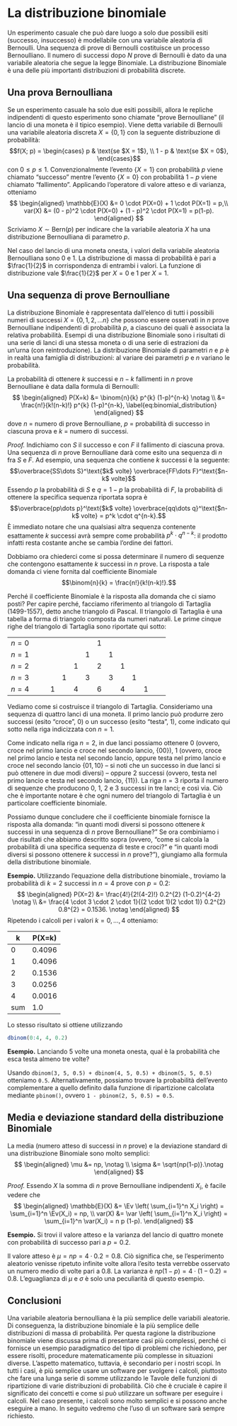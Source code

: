 # La distribuzione binomiale 

Un esperimento casuale che può dare luogo a solo due possibili esiti
(successo, insuccesso) è modellabile con una variabile aleatoria di
Bernoulli. Una sequenza di prove di Bernoulli costituisce un processo
Bernoulliano. Il numero di successi dopo $N$ prove di Bernoulli è dato
da una variabile aleatoria che segue la legge Binomiale. La
distribuzione Binomiale è una delle più importanti distribuzioni di
probabilità discrete.

## Una prova Bernoulliana

Se un esperimento casuale ha solo due esiti possibili, allora le
repliche indipendenti di questo esperimento sono chiamate "prove
Bernoulliane" (il lancio di una moneta è il tipico esempio). Viene detta
variabile di Bernoulli una variabile aleatoria discreta $X = \{0, 1\}$
con la seguente distribuzione di probabilità: $$f(X; p) =
  \begin{cases}
    p     & \text{se $X = 1$}, \\
    1 - p & \text{se $X = 0$},
  \end{cases}$$ con $0 \leq p \leq 1$. Convenzionalmente l'evento
$\{X = 1\}$ con probabilità $p$ viene chiamato "successo" mentre
l'evento $\{X = 0\}$ con probabilità $1-p$ viene chiamato "fallimento".
Applicando l'operatore di valore atteso e di varianza, otteniamo
$$
\begin{aligned}
\mathbb{E}(X) &= 0 \cdot P(X=0) + 1 \cdot P(X=1) = p,\\
var(X) &= (0 - p)^2 \cdot P(X=0) + (1 - p)^2 \cdot P(X=1) = p(1-p).
\end{aligned}
$$
Scriviamo $X \sim \text{Bern}(p)$ per indicare che la variabile
aleatoria $X$ ha una distribuzione Bernoulliana di parametro $p$.

Nel caso del lancio di una moneta onesta, i valori della variabile
aleatoria Bernoulliana sono $0$ e $1$. La distribuzione di massa di
probabilità è pari a $\frac{1}{2}$ in corrispondenza di entrambi i
valori. La funzione di distribuzione vale $\frac{1}{2}$ per $X = 0$ e
$1$ per $X = 1$.

## Una sequenza di prove Bernoulliane

La distribuzione Binomiale è rappresentata dall'elenco di tutti i
possibili numeri di successi $X = \{0, 1, 2, \dots n\}$ che possono
essere osservati in $n$ prove Bernoulliane indipendenti di probabilità
$p$, a ciascuno dei quali è associata la relativa probabilità. Esempi di
una distribuzione Binomiale sono i risultati di una serie di lanci di
una stessa moneta o di una serie di estrazioni da un'urna (con
reintroduzione). La distribuzione Binomiale di parametri $n$ e $p$ è in
realtà una famiglia di distribuzioni: al variare dei parametri $p$ e $n$
variano le probabilità.

La probabilità di ottenere $k$ successi e $n-k$ fallimenti in $n$ prove
Bernoulliane è data dalla formula di Bernoulli: 
$$
\begin{aligned}
P(X=k) &= \binom{n}{k}  p^{k} (1-p)^{n-k} \notag \\
&= \frac{n!}{k!(n-k)!} p^{k} (1-p)^{n-k}, 
\label{eq:binomial_distribution}
\end{aligned}
$$ dove $n$ = numero di
prove Bernoulliane, $p$ = probabilità di successo in ciascuna prova e
$k$ = numero di successi.

::: {.proof}
*Proof.* Indichiamo con $S$ il successo e con $F$ il fallimento di
ciascuna prova. Una sequenza di $n$ prove Bernoulliane darà come esito
una sequenza di $n$ fra $S$ e $F$. Ad esempio, una sequenza che contiene
$k$ successi è la seguente:
$$\overbrace{SS\dots S}^\text{$k$ volte} \overbrace{FF\dots F}^\text{$n-k$ volte}$$
Essendo $p$ la probabilità di $S$ e $q = 1-p$ la probabilità di $F$, la
probabilità di ottenere la specifica sequenza riportata sopra è
$$\overbrace{pp\dots p}^\text{$k$ volte} \overbrace{qq\dots q}^\text{$n-k$ volte} = p^k \cdot q^{n-k}.$$
È immediato notare che una qualsiasi altra sequenza contenente
esattamente $k$ successi avrà sempre come probabilità
$p^k \cdot q^{n-k}$: il prodotto infatti resta costante anche se cambia
l'ordine dei fattori.

Dobbiamo ora chiederci come si possa determinare il numero di sequenze
che contengono esattamente $k$ successi in $n$ prove. La risposta a tale
domanda ci viene fornita dal coefficiente Binomiale
$$\binom{n}{k} = \frac{n!}{k!(n-k)!}.$$

Perché il coefficiente Binomiale è la risposta alla domanda che ci siamo
posti? Per capire perché, facciamo riferimento al triangolo di Tartaglia
(1499-1557), detto anche triangolo di Pascal. Il triangolo di Tartaglia
è una tabella a forma di triangolo composta da numeri naturali. Le prime
cinque righe del triangolo di Tartaglia sono riportate qui sotto:

  ------- -- -- --- --- --- --- --- --- --- --- --- -- --
  $n=0$                          1                     
  $n=1$                      1       1                 
  $n=2$                  1       2       1             
  $n=3$              1       3       3       1         
  $n=4$          1       4       6       4       1     
  ------- -- -- --- --- --- --- --- --- --- --- --- -- --

Vediamo come si costruisce il triangolo di Tartaglia. Consideriamo una
sequenza di quattro lanci di una moneta. Il primo lancio può produrre
zero successi (esito "croce", 0) o un successo (esito "testa", 1), come
indicato qui sotto nella riga indicizzata con $n = 1$.

Come indicato nella riga $n = 2$, in due lanci possiamo ottenere 0
(ovvero, croce nel primo lancio e croce nel secondo lancio, $\{00\}$), 1
(ovvero, croce nel primo lancio e testa nel secondo lancio, oppure testa
nel primo lancio e croce nel secondo lancio $\{01, 10\}$ -- si noti che
un successo in due lanci si può ottenere in due modi diversi) -- oppure
2 successi (ovvero, testa nel primo lancio e testa nel secondo lancio,
$\{11\}$). La riga $n = 3$ riporta il numero di sequenze che producono
0, 1, 2 e 3 successi in tre lanci; e così via. Ciò che è importante
notare è che ogni numero del triangolo di Tartaglia è un particolare
coefficiente binomiale.

Possiamo dunque concludere che il coefficiente binomiale fornisce la
risposta alla domanda: "in quanti modi diversi si possono ottenere $k$
successi in una sequenza di $n$ prove Bernoulliane?" Se ora combiniamo i
due risultati che abbiamo descritto sopra (ovvero, "come si calcola la
probabilità di una specifica sequenza di teste e croci?" e "in quanti
modi diversi si possono ottenere $k$ successi in $n$ prove?"), giungiamo
alla formula della distributione binomiale.
:::

__Esempio.__ Utilizzando l'equazione della distributione binomiale., troviamo la probabilità di $k=2$
successi in $n=4$ prove con $p=0.2$: 
$$
\begin{aligned}
P(X=2) &= \frac{4!}{2!(4-2)!} 0.2^{2} (1-0.2)^{4-2} \notag  \\
 &= \frac{4 \cdot 3 \cdot 2 \cdot 1}{(2 \cdot 1)(2 \cdot 1)}
0.2^{2} 0.8^{2} = 0.1536. \notag
\end{aligned}
$$ 
Ripetendo i calcoli per i valori $k = 0, \dots, 4$ otteniamo:

|k | P(X=k)|
|--|-------|
|0 | 0.4096|
|1 | 0.4096|
|2 | 0.1536|
|3 | 0.0256|
|4 | 0.0016|
|sum | 1.0|

Lo stesso risultato si ottiene utilizzando  
```r
dbinom(0:4, 4, 0.2)
```

__Esempio.__ Lanciando $5$ volte una moneta onesta, qual è la probabilità che esca
testa almeno tre volte?

Usando `dbinom(3, 5, 0.5) + dbinom(4, 5, 0.5) + dbinom(5, 5, 0.5)`
otteniamo `0.5`. Alternativamente, possiamo trovare la probabilità
dell'evento complementare a quello definito dalla funzione di
ripartizione calcolata mediante `pbinom()`, ovvero
`1 - pbinom(2, 5, 0.5) = 0.5`.

## Media e deviazione standard della distribuzione Binomiale

La media (numero atteso di successi in $n$ prove) e la deviazione
standard di una distribuzione Binomiale sono molto semplici:
$$
\begin{aligned}
\mu &= np,  \notag \\
 \sigma &= \sqrt{np(1-p)}.\notag
 \end{aligned}
 $$

::: {.proof}
*Proof.* Essendo $X$ la somma di $n$ prove Bernoulliane indipendenti
$X_i$, è facile vedere che 
$$
\begin{aligned}
\mathbb{E}(X) &= \Ev \left( \sum_{i=1}^n X_i \right) = \sum_{i=1}^n \Ev(X_i) = np, \\
var(X) &= \var \left( \sum_{i=1}^n X_i \right) = \sum_{i=1}^n \var(X_i) = n p (1-p).
\end{aligned}
$$
:::

__Esempio.__ Si trovi il valore atteso e la varianza del lancio di quattro monete con
probabilità di successo pari a $p=0.2$.

Il valore atteso è $\mu = np = 4 \cdot 0.2 = 0.8.$ Ciò significa che, se
l'esperimento aleatorio venisse ripetuto infinite volte allora l'esito
testa verrebbe osservato un numero medio di volte pari a $0.8$. La
varianza è $n p (1-p) = 4 \cdot(1 - 0.2) = 0.8$. L'eguaglianza di $\mu$
e $\sigma$ è solo una peculiarità di questo esempio.

## Conclusioni {-}

Una variabile aleatoria bernoulliana è la più semplice delle variabili aleatorie. Di 
conseguenza, la distribuzione binomiale è la più
semplice delle distribuzioni di massa di probabilità. Per questa ragione la distribuzione binomiale viene  discussa prima di presentare casi più complessi, perché ci
fornisce un esempio paradigmatico del tipo di problemi che richiedono,
per essere risolti, procedure matematicamente più complesse in
situazioni diverse. L'aspetto matematico, tuttavia, è secondario per i
nostri scopi. In tutti i casi, è più semplice usare un software per
svolgere i calcoli, piuttosto che fare una lunga serie di somme
utilizzando le Tavole delle funzioni di ripartizione di varie
distribuzioni di probabilità. Ciò che è cruciale è capire il significato
dei concetti e come si può utilizzare un software per eseguire i
calcoli. Nel caso presente, i calcoli sono molto semplici e si possono
anche eseguire a mano. In seguito vedremo che l'uso di un software sarà
sempre richiesto.
